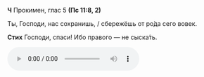 **Ч** Прокимен, глас 5 **(Пс 11:8, 2)**

Ты, Господи, нас сохранишь, / сбережёшь от ро́да сего вовек.

**Стих** Господи, спаси! Ибо пpавого — не сыска́ть.

<audio controls>
    <source
        src="https://psmb-neos-resources.hb.bizmrg.com/target/psmb/5ef52d7e3bb98d16432203d4612458a649757d0a/%D0%93%D0%BB%D0%B0%D1%81%205.mp3"
        type="audio/mpeg"
    />
</audio>
